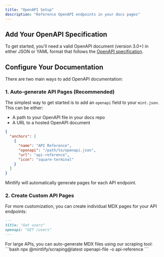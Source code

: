 ```yaml
---
title: "OpenAPI Setup"
description: "Reference OpenAPI endpoints in your docs pages"
---
```


## Add Your OpenAPI Specification

To get started, you'll need a valid OpenAPI document (version 3.0+) in either JSON or YAML format that follows the [OpenAPI specification](https://swagger.io/specification/).

## Configure Your Documentation

There are two main ways to add OpenAPI documentation:

### 1. Auto-generate API Pages (Recommended)

The simplest way to get started is to add an `openapi` field to your `mint.json`. This can be either:
- A path to your OpenAPI file in your docs repo
- A URL to a hosted OpenAPI document

```json
{
  "anchors": [
    {
      "name": "API Reference",
      "openapi": "/path/to/openapi.json",
      "url": "api-reference",
      "icon": "square-terminal"
    }
  ]
}
```

Mintlify will automatically generate pages for each API endpoint.

### 2. Create Custom API Pages

For more customization, you can create individual MDX pages for your API endpoints:

```md
---
title: "Get users"
openapi: "GET /users"
---
```

<Note>
  For large APIs, you can auto-generate MDX files using our scraping tool:
  ```bash
  npx @mintlify/scraping@latest openapi-file <path-to-openapi-file> -o api-reference
  ```
</Note>